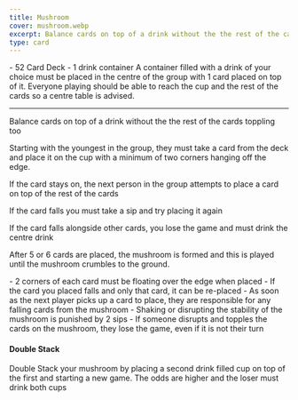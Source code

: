 ```yaml
---
title: Mushroom
cover: mushroom.webp
excerpt: Balance cards on top of a drink without the the rest of the cards toppling too
type: card
---
```


<GameHero
  cover="/images/mushroom.webp"
  alt="Mushroom"
/>

<GameSection title="Equipment" icon="/images/liquor.webp">
-   52 Card Deck
-   1 drink container
</GameSection>

<GameSection title="Setup" icon="/images/settings.webp">
A container filled with a drink of your choice must be placed in the centre of the group with 1 card placed on top of it. Everyone playing should be able to reach the cup and the rest of the cards so a centre table is advised.

* * *
</GameSection>

<GameSection title="Aim of the Game" icon="/images/target.webp">
<p>Balance cards on top of a drink without the the rest of the cards toppling too</p>
</GameSection>

<GameSection title="How to Play" icon="/images/question.webp">
Starting with the youngest in the group, they must take a card from the deck and place it on the cup with a minimum of two corners hanging off the edge.

If the card stays on, the next person in the group attempts to place a card on top of the rest of the cards

If the card falls you must take a sip and try placing it again

If the card falls alongside other cards, you lose the game and must drink the centre drink

After 5 or 6 cards are placed, the mushroom is formed and this is played until the mushroom crumbles to the ground.
</GameSection>

<GameSection title="Rules" icon="/images/rules.webp">
-   2 corners of each card must be floating over the edge when placed
-   If the card you placed falls and only that card, it can be re-placed
-   As soon as the next player picks up a card to place, they are responsible for any falling cards from the mushroom
-   Shaking or disrupting the stability of the mushroom is punished by 2 sips
-   If someone disrupts and topples the cards on the mushroom, they lose the game, even if it is not their turn
</GameSection>

<GameSection title="Special Edition" icon="/images/special.webp">

<h4>Double Stack</h4>

<p>Double Stack your mushroom by placing a second drink filled cup on top of the first and starting a new game. The odds are higher and the loser must drink both cups</p>
</GameSection>

<ShareButtons title="Mushroom" />

<FeedbackCard>
</FeedbackCard>
